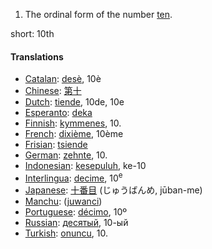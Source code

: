 # The ordinal form of the number [[ten]].

short: 10th

====Translations====

*[[Catalan]]: [[desè]], 10è
*[[Chinese]]: [[第十]]
*[[Dutch]]: [[tiende]], 10de, 10e
*[[Esperanto]]: [[deka]]
*[[Finnish]]: [[kymmenes]], 10.
*[[French]]: [[dixième]], 10ème
*[[Frisian]]: [[tsiende]]
*[[German]]: [[zehnte]], 10.
*[[Indonesian]]: [[kesepuluh]], ke-10
*[[Interlingua]]: [[decime]], 10<sup>e</sup>
*[[Japanese]]: [[十番目]] (じゅうばんめ, jūban-me)
*[[Manchu]]: ([[juwanci]])
*[[Portuguese]]: [[décimo]], 10º
*[[Russian]]: [[десятый]], 10-ый
*[[Turkish]]: [[onuncu]], 10.